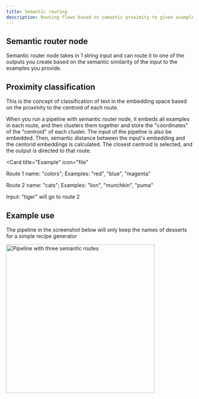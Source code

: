 ```yaml
---
title: Semantic routing
description: Routing flows based on semantic proximity to given examples
---
```


## Semantic router node

Semantic router node takes in 1 string input and can route it to one of the outputs you create based on the semantic similarity of the input to the examples you provide.

## Proximity classification

This is the concept of classification of text in the embedding space based on the proximity to the centroid of each route.

When you run a pipeline with semantic router node, it embeds all examples in each route, and then clusters them together and store the "coordinates" of the "centroid" of each cluster. The input of the pipeline is also be embedded. Then, semantic distance between the input's embedding and the centorid embeddings is calculated. The closest centroid is selected, and the output is directed to that route.

<Card
  title="Example"
  icon="file"
>
  Route 1 name: "colors";
  Examples: "red", "blue", "magenta"

  Route 2 name: "cats";
  Examples: "lion", "munchkin", "puma"

  Input: "tiger" will go to route 2
</Card>

## Example use

The pipeline in the screenshot below will only keep the names of desserts for a simple recipe generator

<img height="400" src="/images/pipeline-builder/semantic-router-example.png" alt="Pipeline with three semantic routes"/>

